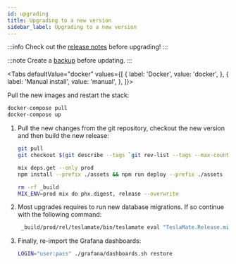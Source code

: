 ```yaml
---
id: upgrading
title: Upgrading to a new version
sidebar_label: Upgrading to a new version
---
```


:::info
Check out the [release notes](https://github.com/adriankumpf/teslamate/releases) before upgrading!
:::

:::note
Create a [backup](maintenance/backup_restore) before updating.
:::


<Tabs
defaultValue="docker"
values={[
{ label: 'Docker', value: 'docker', },
{ label: 'Manual install', value: 'manual', },
]}>
<TabItem value="docker">

Pull the new images and restart the stack:

```bash
docker-compose pull
docker-compose up
```

</TabItem>
<TabItem value="manual">

1. Pull the new changes from the git repository, checkout the new version and then build the new release:

   ```bash
   git pull
   git checkout $(git describe --tags `git rev-list --tags --max-count=1`)

   mix deps.get --only prod
   npm install --prefix ./assets && npm run deploy --prefix ./assets

   rm -rf _build
   MIX_ENV=prod mix do phx.digest, release --overwrite
   ```

2. Most upgrades requires to run new database migrations. If so continue with the following command:

   ```bash
    _build/prod/rel/teslamate/bin/teslamate eval "TeslaMate.Release.migrate"
   ```

3. Finally, re-import the Grafana dashboards:

   ```bash
   LOGIN="user:pass" ./grafana/dashboards.sh restore
   ```

</TabItem>
</Tabs>
